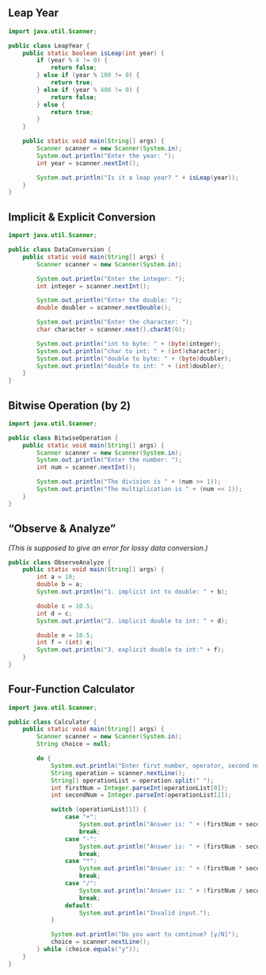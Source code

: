 ## Leap Year

```java
import java.util.Scanner;

public class LeapYear {
	public static boolean isLeap(int year) {
		if (year % 4 != 0) {
			return false;
		} else if (year % 100 != 0) {
			return true;
		} else if (year % 400 != 0) {
			return false;
		} else {
			return true;
		}
	}

	public static void main(String[] args) {
		Scanner scanner = new Scanner(System.in);
		System.out.println("Enter the year: ");
		int year = scanner.nextInt();

		System.out.println("Is it a leap year? " + isLeap(year));
	}
}
```

## Implicit & Explicit Conversion

```java
import java.util.Scanner;

public class DataConversion {
	public static void main(String[] args) {
		Scanner scanner = new Scanner(System.in);

		System.out.println("Enter the integer: ");
		int integer = scanner.nextInt();

		System.out.println("Enter the double: ");
		double doubler = scanner.nextDouble();

		System.out.println("Enter the character: ");
		char character = scanner.next().charAt(0);

		System.out.println("int to byte: " + (byte)integer);
		System.out.println("char to int: " + (int)character);
		System.out.println("double to byte: " + (byte)doubler);
		System.out.println("double to int: " + (int)doubler);
	}
}
```

## Bitwise Operation (by 2)

```java
import java.util.Scanner;

public class BitwiseOperation {
	public static void main(String[] args) {
		Scanner scanner = new Scanner(System.in);
		System.out.println("Enter the number: ");
		int num = scanner.nextInt();

		System.out.println("The division is " + (num >> 1));
		System.out.println("The multiplication is " + (num << 1));
	}
}
```

## “Observe & Analyze”

_(This is supposed to give an error for lossy data conversion.)_

```java
public class ObserveAnalyze {
	public static void main(String[] args) {
		int a = 10;
		double b = a;
		System.out.println("1. implicit int to double: " + b);

		double c = 10.5;
		int d = c;
		System.out.println("2. implicit double to int: " + d);

		double e = 10.5;
		int f = (int) e;
		System.out.println("3. explicit double to int:" + f);
	}
}
```

## Four-Function Calculator

```java
import java.util.Scanner;

public class Calculator {
	public static void main(String[] args) {
		Scanner scanner = new Scanner(System.in);
		String choice = null;

		do {
			System.out.println("Enter first number, operator, second number: ");
			String operation = scanner.nextLine();
			String[] operationList = operation.split(" ");
			int firstNum = Integer.parseInt(operationList[0]);
			int secondNum = Integer.parseInt(operationList[2]);

			switch (operationList[1]) {
				case "+":
					System.out.println("Answer is: " + (firstNum + secondNum));
					break;
				case "-":
					System.out.println("Answer is: " + (firstNum - secondNum));
					break;
				case "*":
					System.out.println("Answer is: " + (firstNum * secondNum));
					break;
				case "/":
					System.out.println("Answer is: " + (firstNum / secondNum));
					break;
				default:
					System.out.println("Invalid input.");
			}

			System.out.println("Do you want to continue? [y/N]");
			choice = scanner.nextLine();
		} while (choice.equals("y"));
	}
}
```
